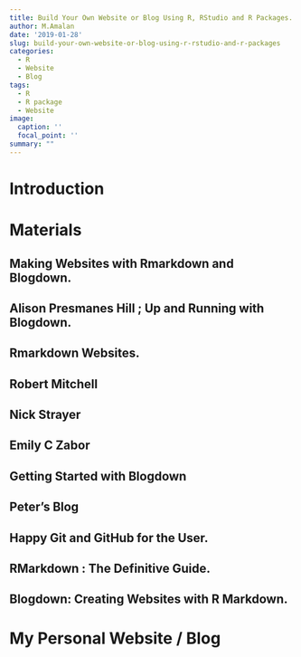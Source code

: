 ```yaml
---
title: Build Your Own Website or Blog Using R, RStudio and R Packages.
author: M.Amalan
date: '2019-01-28'
slug: build-your-own-website-or-blog-using-r-rstudio-and-r-packages
categories:
  - R
  - Website
  - Blog
tags:
  - R
  - R package
  - Website
image:
  caption: ''
  focal_point: ''
summary: ""  
---
```


# Introduction

# Materials

## Making Websites with Rmarkdown and Blogdown.

## Alison Presmanes Hill ; Up and Running with Blogdown.

## Rmarkdown Websites.

## Robert Mitchell

## Nick Strayer

## Emily C Zabor

## Getting Started with Blogdown

## Peter's Blog

## Happy Git and GitHub for the User.

## RMarkdown : The Definitive Guide.

## Blogdown: Creating Websites with R Markdown.

# My Personal Website / Blog

